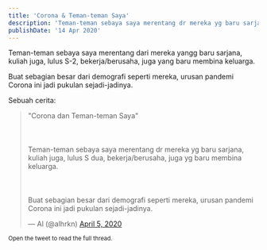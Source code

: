 ```yaml
---
title: 'Corona & Teman-teman Saya'
description: 'Teman-teman sebaya saya merentang dr mereka yg baru sarjana, kuliah juga, lulus S dua, bekerja/berusaha, juga yg baru membina keluarga. Buat sebagian besar dari demografi seperti mereka, urusan pandemi Corona ini jadi pukulan sejadi-jadinya.'
publishDate: '14 Apr 2020'
---
```


Teman-teman sebaya saya merentang dari mereka yangg baru sarjana, kuliah juga, lulus S-2, bekerja/berusaha, juga yang baru membina keluarga. 

Buat sebagian besar dari demografi seperti mereka, urusan pandemi Corona ini jadi pukulan sejadi-jadinya.

Sebuah cerita:

<blockquote class="twitter-tweet"><p lang="in" dir="ltr">&quot;Corona dan Teman-teman Saya&quot;<br></br><br></br>Teman-teman sebaya saya merentang dr mereka yg baru sarjana, kuliah juga, lulus S dua, bekerja/berusaha, juga yg baru membina keluarga.<br></br><br></br>Buat sebagian besar dari demografi seperti mereka, urusan pandemi Corona ini jadi pukulan sejadi-jadinya.</p>&mdash; Al (@alhrkn) <a href="https://twitter.com/alhrkn/status/1246640516495577089?ref_src=twsrc%5Etfw">April 5, 2020</a></blockquote>

<small> Open the tweet to read the full thread.</small>